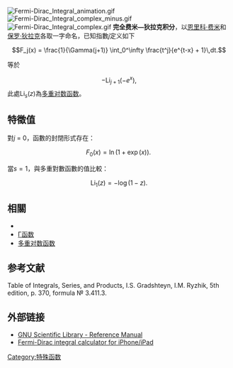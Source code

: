 
[[File:Fermi-Dirac_Integral_animation.gif|thumb]]
[[File:Fermi-Dirac_Integral_complex_minus.gif|thumb]]
[[File:Fermi-Dirac_Integral_complex.gif|thumb]]
'''完全费米—狄拉克积分'''，以[[恩里科·费米|恩里科·费米]]和[[保罗·狄拉克|保罗·狄拉克]]各取一字命名，已知指數''j''定义如下
:<math>F_j(x) = \frac{1}{\Gamma(j+1)} \int_0^\infty \frac{t^j}{e^{t-x} + 1}\,dt.</math>

等於
:<math>-\operatorname{Li}_{j+1}(-e^x),</math>
此處<math>\operatorname{Li}_{s}(z)</math>為[[多重对数函数|多重对数函数]]。

== 特徵值==
對''j'' = 0，函數的封閉形式存在：

:<math>F_0(x) = \ln(1+\exp(x)).\,</math>

當<math>s=1</math>，與多重對數函數的值比較：

:<math>\operatorname{Li}_{1}(z)=-\log(1-z).</math>

== 相關 ==
* {{tsl|en|Incomplete Fermi–Dirac integral|非完全费米—狄拉克积分}}
* [[Γ函数|Γ函数]]
* [[多重对数函数|多重对数函数]]

==参考文献==
Table of Integrals, Series, and Products, I.S. Gradshteyn, I.M. Ryzhik, 5th edition, p. 370, formula № 3.411.3.

==外部链接==
* [http://www.gnu.org/software/gsl/manual/gsl-ref.html#SEC117 GNU Scientific Library - Reference Manual]{{WebCite|url=https://www.webcitation.org/67erx82WG?url=http://www.gnu.org/software/gsl/manual/gsl-ref.html#SEC117 |date=20120514163613 |dateformat=iso }}
* [http://itunes.apple.com/us/app/fermi-dirac-integral-calculator/id446595443?mt=8&ls=1 Fermi-Dirac integral calculator for iPhone/iPad]{{Wayback|url=http://itunes.apple.com/us/app/fermi-dirac-integral-calculator/id446595443?mt=8&ls=1 |date=20150109235646 }}

{{DEFAULTSORT:Complete Fermi-Dirac integral}}
[[Category:特殊函数|Category:特殊函数]]